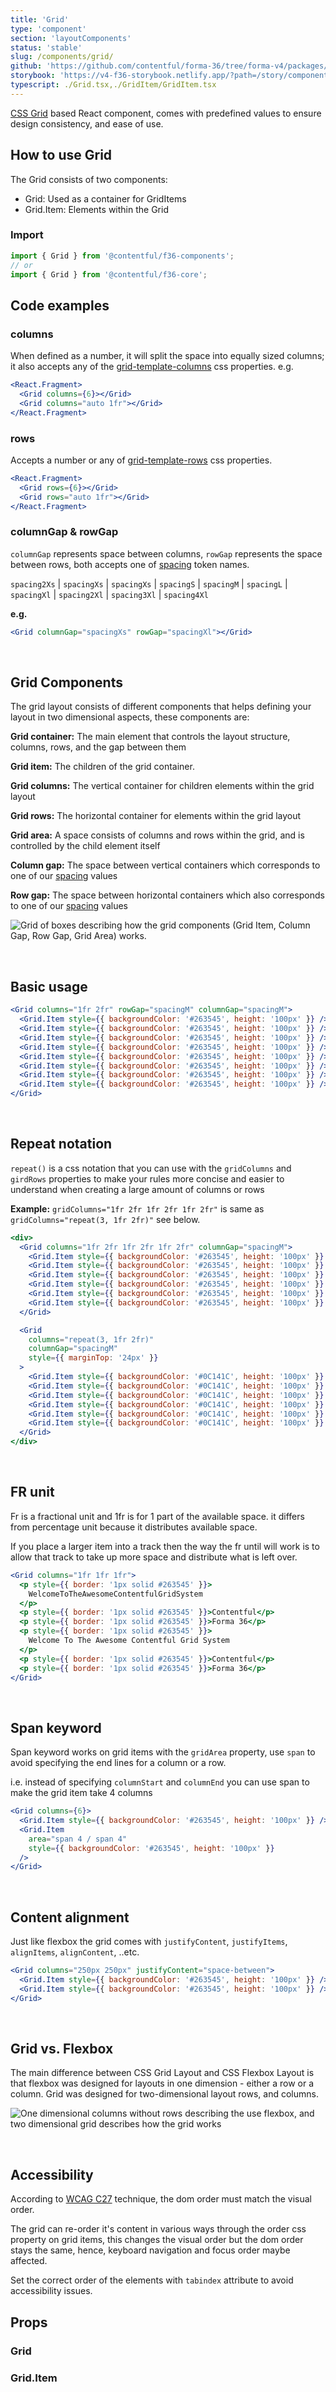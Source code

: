 ```yaml
---
title: 'Grid'
type: 'component'
section: 'layoutComponents'
status: 'stable'
slug: /components/grid/
github: 'https://github.com/contentful/forma-36/tree/forma-v4/packages/core/src/Grid'
storybook: 'https://v4-f36-storybook.netlify.app/?path=/story/components-grid--default'
typescript: ./Grid.tsx,./GridItem/GridItem.tsx
---
```


[CSS Grid](https://developer.mozilla.org/en-US/docs/Glossary/Grid) based React component, comes with predefined values to ensure design consistency, and ease of use.

## How to use Grid

The Grid consists of two components:

- Grid: Used as a container for GridItems
- Grid.Item: Elements within the Grid

### Import

```js static=true
import { Grid } from '@contentful/f36-components';
// or
import { Grid } from '@contentful/f36-core';
```

## Code examples

### columns

When defined as a number, it will split the space into equally sized columns; it also accepts any of the [grid-template-columns](https://developer.mozilla.org/en-US/docs/Web/CSS/grid-template-columns) css properties. e.g.

```jsx static=true
<React.Fragment>
  <Grid columns={6}></Grid>
  <Grid columns="auto 1fr"></Grid>
</React.Fragment>
```

### rows

Accepts a number or any of [grid-template-rows](https://developer.mozilla.org/en-US/docs/Web/CSS/grid-template-rows) css properties.

```jsx static=true
<React.Fragment>
  <Grid rows={6}></Grid>
  <Grid rows="auto 1fr"></Grid>
</React.Fragment>
```

### columnGap & rowGap

`columnGap` represents space between columns, `rowGap` represents the space between rows, both accepts one of [spacing](../tokens/spacing) token names.

`spacing2Xs` | `spacingXs` | `spacingXs` | `spacingS` | `spacingM` | `spacingL` | `spacingXl` | `spacing2Xl` | `spacing3Xl` | `spacing4Xl`

**e.g.**

```jsx static=true
<Grid columnGap="spacingXs" rowGap="spacingXl"></Grid>
```

<br />

## Grid Components

The grid layout consists of different components that helps defining your layout in two dimensional aspects, these components are:

**Grid container:** The main element that controls the layout structure, columns, rows, and the gap between them

**Grid item:** The children of the grid container.

**Grid columns:** The vertical container for children elements within the grid layout

**Grid rows:** The horizontal container for elements within the grid layout

**Grid area:** A space consists of columns and rows within the grid, and is controlled by the child element itself

**Column gap:** The space between vertical containers which corresponds to one of our [spacing](../tokens/spacing) values

**Row gap:** The space between horizontal containers which also corresponds to one of our [spacing](../tokens/spacing) values

![Grid of boxes describing how the grid components (Grid Item, Column Gap, Row Gap, Grid Area) works.](/docs-images/grid_layout.png)

<br />

## Basic usage

```jsx
<Grid columns="1fr 2fr" rowGap="spacingM" columnGap="spacingM">
  <Grid.Item style={{ backgroundColor: '#263545', height: '100px' }} />
  <Grid.Item style={{ backgroundColor: '#263545', height: '100px' }} />
  <Grid.Item style={{ backgroundColor: '#263545', height: '100px' }} />
  <Grid.Item style={{ backgroundColor: '#263545', height: '100px' }} />
  <Grid.Item style={{ backgroundColor: '#263545', height: '100px' }} />
  <Grid.Item style={{ backgroundColor: '#263545', height: '100px' }} />
  <Grid.Item style={{ backgroundColor: '#263545', height: '100px' }} />
  <Grid.Item style={{ backgroundColor: '#263545', height: '100px' }} />
</Grid>
```

<br />

## Repeat notation

`repeat()` is a css notation that you can use with the `gridColumns` and `girdRows` properties to make your rules more concise and easier to understand when creating a large amount of columns or rows

**Example:** `gridColumns="1fr 2fr 1fr 2fr 1fr 2fr"` is same as `gridColumns="repeat(3, 1fr 2fr)"` see below.

```jsx
<div>
  <Grid columns="1fr 2fr 1fr 2fr 1fr 2fr" columnGap="spacingM">
    <Grid.Item style={{ backgroundColor: '#263545', height: '100px' }} />
    <Grid.Item style={{ backgroundColor: '#263545', height: '100px' }} />
    <Grid.Item style={{ backgroundColor: '#263545', height: '100px' }} />
    <Grid.Item style={{ backgroundColor: '#263545', height: '100px' }} />
    <Grid.Item style={{ backgroundColor: '#263545', height: '100px' }} />
    <Grid.Item style={{ backgroundColor: '#263545', height: '100px' }} />
  </Grid>

  <Grid
    columns="repeat(3, 1fr 2fr)"
    columnGap="spacingM"
    style={{ marginTop: '24px' }}
  >
    <Grid.Item style={{ backgroundColor: '#0C141C', height: '100px' }} />
    <Grid.Item style={{ backgroundColor: '#0C141C', height: '100px' }} />
    <Grid.Item style={{ backgroundColor: '#0C141C', height: '100px' }} />
    <Grid.Item style={{ backgroundColor: '#0C141C', height: '100px' }} />
    <Grid.Item style={{ backgroundColor: '#0C141C', height: '100px' }} />
    <Grid.Item style={{ backgroundColor: '#0C141C', height: '100px' }} />
  </Grid>
</div>
```

<br />

## FR unit

Fr is a fractional unit and 1fr is for 1 part of the available space. it differs from percentage unit because it distributes available space.

If you place a larger item into a track then the way the fr until will work is to allow that track to take up more space and distribute what is left over.

```jsx
<Grid columns="1fr 1fr 1fr">
  <p style={{ border: '1px solid #263545' }}>
    WelcomeToTheAwesomeContentfulGridSystem
  </p>
  <p style={{ border: '1px solid #263545' }}>Contentful</p>
  <p style={{ border: '1px solid #263545' }}>Forma 36</p>
  <p style={{ border: '1px solid #263545' }}>
    Welcome To The Awesome Contentful Grid System
  </p>
  <p style={{ border: '1px solid #263545' }}>Contentful</p>
  <p style={{ border: '1px solid #263545' }}>Forma 36</p>
</Grid>
```

<br />

## Span keyword

Span keyword works on grid items with the `gridArea` property, use `span` to avoid specifying the end lines for a column or a row.

i.e. instead of specifying `columnStart` and `columnEnd` you can use span to make the grid item take 4 columns

```jsx
<Grid columns={6}>
  <Grid.Item style={{ backgroundColor: '#263545', height: '100px' }} />
  <Grid.Item
    area="span 4 / span 4"
    style={{ backgroundColor: '#263545', height: '100px' }}
  />
</Grid>
```

<br />

## Content alignment

Just like flexbox the grid comes with `justifyContent`, `justifyItems`, `alignItems`, `alignContent`, ..etc.

```jsx
<Grid columns="250px 250px" justifyContent="space-between">
  <Grid.Item style={{ backgroundColor: '#263545', height: '100px' }} />
  <Grid.Item style={{ backgroundColor: '#263545', height: '100px' }} />
</Grid>
```

<br />

## Grid vs. Flexbox

The main difference between CSS Grid Layout and CSS Flexbox Layout is that flexbox was designed for layouts in one dimension - either a row or a column.
Grid was designed for two-dimensional layout rows, and columns.

![One dimensional columns without rows describing the use flexbox, and two dimensional grid describes how the grid works](/docs-images/grid_vs_flexbox.png)

<br />

## Accessibility

According to [WCAG C27](https://www.w3.org/TR/WCAG20-TECHS/C27.html) technique, the dom order must match the visual order.

The grid can re-order it's content in various ways through the order css property on grid items, this changes the visual order but the dom order stays the same, hence,
keyboard navigation and focus order maybe affected.

Set the correct order of the elements with `tabindex` attribute to avoid accessibility issues.

## Props


### Grid

<Props of="Grid" />

### Grid.Item

<Props of="GridItem" />
